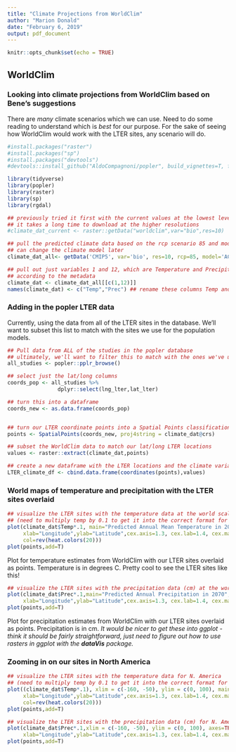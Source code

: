 ```yaml
---
title: "Climate Projections from WorldClim"
author: "Marion Donald"
date: "February 6, 2019"
output: pdf_document
---
```


```r
knitr::opts_chunk$set(echo = TRUE)
```

## WorldClim
### Looking into climate projections from WorldClim based on Bene's suggestions 
There are *many* climate scenarios which we can use. 
Need to do some reading to understand which is *best* for our purpose.
For the sake of seeing how WorldClim would work with the LTER sites, any scenario will do.


```r
#install.packages("raster")
#install.packages("sp")
#install.packages("devtools")
#devtools::install_github("AldoCompagnoni/popler", build_vignettes=T, force=T)

library(tidyverse)
library(popler)
library(raster)
library(sp)
library(rgdal)

## previously tried it first with the current values at the lowest level of resolution
## it takes a long time to download at the higher resolutions
#climate_dat_current <- raster::getData("worldclim",var="bio",res=10)

## pull the predicted climate data based on the rcp scenario 85 and model AC for 2070 
## can change the climate model later
climate_dat_all<- getData('CMIP5', var='bio', res=10, rcp=85, model='AC', year=70)

## pull out just variables 1 and 12, which are Temperature and Precipitation
## according to the metadata
climate_dat <- climate_dat_all[[c(1,12)]]
names(climate_dat) <- c("Temp","Prec") ## rename these columns Temp and Prec

```

### Adding in the popler LTER data
Currently, using the data from all of the LTER sites in the database. 
We'll want to subset this list to match with the sites we use for the population models.

```r
## Pull data from ALL of the studies in the popler database
## ultimately, we'll want to filter this to match with the ones we've used in the population estimates
all_studies <- popler::pplr_browse()

## select just the lat/long columns
coords_pop <- all_studies %>% 
                dplyr::select(lng_lter,lat_lter) 

## turn this into a dataframe 
coords_new <- as.data.frame(coords_pop)


## turn our LTER coordinate points into a Spatial Points classification
points <- SpatialPoints(coords_new, proj4string = climate_dat@crs)

## subset the WorldClim data to match our lat/long LTER locations
values <- raster::extract(climate_dat,points)

## create a new dataframe with the LTER locations and the climate variables, just to see it
LTER_climate_df <- cbind.data.frame(coordinates(points),values)

```
### World maps of temperature and precipitation with the LTER sites overlaid
```r
## visualize the LTER sites with the temperature data at the world scale
## (need to multiply temp by 0.1 to get it into the correct format for degrees C)
plot(climate_dat$Temp*.1, main="Predicted Annual Mean Temperature in 2070", 
     xlab="Longitude",ylab="Latitude",cex.axis=1.3, cex.lab=1.4, cex.main=1.5,
     col=rev(heat.colors(20)))
plot(points,add=T)
```


Plot for temperature estimates from WorldClim with our LTER sites overlaid as points. Temperature is in degrees C. Pretty cool to see the LTER sites like this!

```r
## visualize the LTER sites with the precipitation data (cm) at the world scale
plot(climate_dat$Prec*.1,main="Predicted Annual Precipitation in 2070", 
     xlab="Longitude",ylab="Latitude",cex.axis=1.3, cex.lab=1.4, cex.main=1.5)
plot(points,add=T)
```


Plot for precipitation estimates from WorldClim with our LTER sites overlaid as points. Precipitation is in cm.
*It would be nicer to get these into ggplot - think it should be fairly straightforward, just need to figure out how to use rasters in ggplot with the **dataVis** package.*

### Zooming in on our sites in North America

```r
## visualize the LTER sites with the temperature data for N. America
## (need to multiply temp by 0.1 to get it into the correct format for degrees C)
plot((climate_dat$Temp*.1), xlim = c(-160, -50), ylim = c(0, 100), main="Predicted Annual Mean Temperature in 2070", 
     xlab="Longitude",ylab="Latitude",cex.axis=1.3, cex.lab=1.4, cex.main=1.5,
     col=rev(heat.colors(20)))
plot(points,add=T)

## visualize the LTER sites with the precipitation data (cm) for N. America
plot(climate_dat$Prec*.1,xlim = c(-160, -50), ylim = c(0, 100), axes=TRUE,main="Predicted Annual Precipitation in 2070", 
     xlab="Longitude",ylab="Latitude",cex.axis=1.3, cex.lab=1.4, cex.main=1.5)
plot(points,add=T)
```



